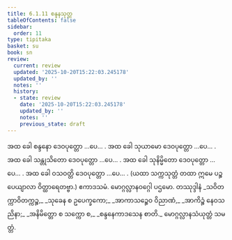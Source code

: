 ```yaml
---
title: 6.1.11 စန္ဒနသုတ္တ
tableOfContents: false
sidebar:
  order: 11
type: tipitaka
basket: su
book: sn
review:
  current: review
  updated: '2025-10-20T15:22:03.245178'
  updated_by: ''
  notes: ''
  history:
  - state: review
    date: '2025-10-20T15:22:03.245178'
    updated_by: ''
    notes: ''
    previous_state: draft
---
```



<DynamicBreadcrumb />


<ReviewStatus review={frontmatter.review} showDetails={true} />

<HypothesisAnnotation frontmatter={frontmatter} />

<Division number="342" book="sn" e="ch" v="18" p="329">

<Paragraph number="1463" book="sn">
အထ ခေါ စန္ဒနော ဒေဝပုတ္တော …ပေ… .
</Paragraph>

<Paragraph number="1464" book="sn">
အထ ခေါ သုယာမော ဒေဝပုတ္တော …ပေ… .
</Paragraph>

<Paragraph number="1465" book="sn">
အထ ခေါ သန္တုသိတော ဒေဝပုတ္တော …ပေ… .
</Paragraph>

<Paragraph number="1466" book="sn">
အထ ခေါ သုနိမ္မိတော ဒေဝပုတ္တော …ပေ… .
</Paragraph>

<Paragraph number="1467" book="sn">
အထ ခေါ ဝသဝတ္တိ ဒေဝပုတ္တော …ပေ… .
</Paragraph>

<Paragraph number="1468" book="sn">
(ယထာ သက္ကသုတ္တံ တထာ ဣမေ ပဉ္စ ပေယျာလာ ဝိတ္ထာရေတဗ္ဗာ.)

</Paragraph>
</Division>

<Paragraph number="1469" type="center" book="sn">
ဧကာဒသမံ.



</Paragraph>

<Paragraph number="1470" type="center" book="sn">
မောဂ္ဂလ္လာနဝဂ္ဂေါ ပဌမော.



</Paragraph>

<Paragraph number="1471" type="center" book="sn">
တဿုဒ္ဒါနံ


</Paragraph>

<Paragraph number="1472" type="verses" book="sn">
_သဝိတက္ကာဝိတက္ကဉ္စ,_  
_သုခေန စ ဥပေက္ခကော;_  
_အာကာသဉ္စေဝ ဝိညာဏံ,_  
_အာကိဉ္စံ နေဝသညိနာ;_  
_အနိမိတ္တော စ သက္ကော စ,_  
_စန္ဒနေကာဒသေန စာတိ._  


</Paragraph>

<Paragraph number="1473" type="center" book="sn">
မောဂ္ဂလ္လာနသံယုတ္တံ သမတ္တံ.
</Paragraph>